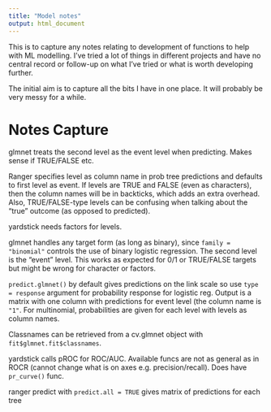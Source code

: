 ```yaml
---
title: "Model notes"
output: html_document
---
```


This is to capture any notes relating to development of functions to help with ML modelling. I've tried a lot of things in different projects and have no central record or follow-up on what I've tried or what is worth developing further.

The initial aim is to capture all the bits I have in one place. It will probably be very messy for a while. 

# Notes Capture

glmnet treats the second level as the event level when predicting. Makes sense if TRUE/FALSE etc. 

Ranger specifies level as column name in prob tree predictions and defaults to first level as event. If levels are TRUE and FALSE (even as characters), then the column names will be in backticks, which adds an extra overhead. Also, TRUE/FALSE-type levels can be confusing when talking about the "true" outcome (as opposed to predicted). 

yardstick needs factors for levels.

glmnet handles any target form (as long as binary), since `family = "binomial"` controls the use of binary logistic regression. The second level is the "event" level. This works as expected for 0/1 or TRUE/FALSE targets but might be wrong for character or factors. 

`predict.glmnet()` by default gives predictions on the link scale so use `type = response` argument for probability response for logistic reg. Output is a matrix with one column with predictions for event level (the column name is `"1"`. For multinomial, probabilities are given for each level with levels as column names. 

Classnames can be retrieved from a cv.glmnet object with `fit$glmnet.fit$classnames`.

yardstick calls pROC for ROC/AUC. Available funcs are not as general as in ROCR (cannot change what is on axes e.g. precision/recall). Does have `pr_curve()` func. 

ranger predict with `predict.all = TRUE` gives matrix of predictions for each tree



